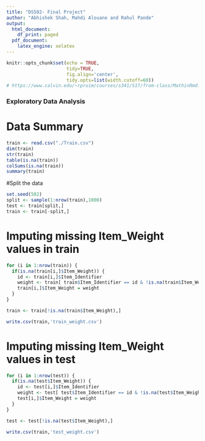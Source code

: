```yaml
---
title: "DS502- Final Project"
author: "Abhishek Shah, Mahdi Alouane and Rahul Pande"
output:
  html_document:
    df_print: paged
  pdf_document:
    latex_engine: xelatex
---
```


```r
knitr::opts_chunk$set(echo = TRUE,
                      tidy=TRUE,
                      fig.align='center',
                      tidy.opts=list(width.cutoff=60))
# https://www.calvin.edu/~rpruim/courses/s341/S17/from-class/MathinRmd.html
```

### Exploratory Data Analysis

# Data Summary
```r
train <- read.csv("./Train.csv")
dim(train)
str(train)
table(is.na(train))
colSums(is.na(train))
summary(train)
```
#Split the data
```r
set.seed(502)
split <- sample(1:nrow(train),1000)
test <- train[split,]
train <- train[-split,]
```


# Imputing missing Item_Weight values in train
```r
for (i in 1:nrow(train)) {
  if(is.na(train[i,]$Item_Weight)) {
    id <- train[i,]$Item_Identifier
    weight <- train[ train$Item_Identifier == id & !is.na(train$Item_Weight),]$Item_Weight[1]
    train[i,]$Item_Weight = weight
  }
}

train <- train[!is.na(train$Item_Weight),]

write.csv(train,'train_weight.csv')
```

# Imputing missing Item_Weight values in test
```r
for (i in 1:nrow(test)) {
  if(is.na(test$Item_Weight)) {
    id <- test[i,]$Item_Identifier
    weight <- test[ test$Item_Identifier == id & !is.na(test$Item_Weight),]$Item_Weight[1]
    test[i,]$Item_Weight = weight
  }
}

test <- test[!is.na(test$Item_Weight),]

write.csv(train,'test_weight.csv')
```